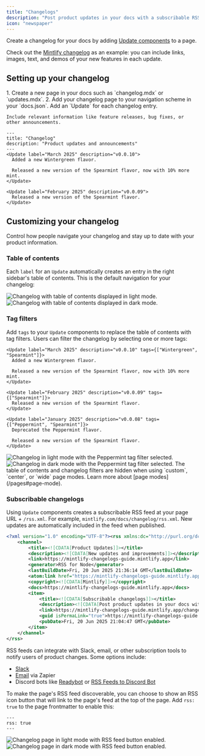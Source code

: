 ```yaml
---
title: "Changelogs"
description: "Post product updates in your docs with a subscribable RSS feed"
icon: "newspaper"
---
```


Create a changelog for your docs by adding [Update components](/components/update) to a page.

Check out the [Mintlify changelog](/changelog) as an example: you can include links, images, text, and demos of your new features in each update.

## Setting up your changelog

<Steps>
  <Step title="Create a page for your changelog">
    1. Create a new page in your docs such as `changelog.mdx` or `updates.mdx`.
    2. Add your changelog page to your navigation scheme in your `docs.json`.
  </Step>
  <Step title="Add Update components to your changelog">
    Add an `Update` for each changelog entry.

    Include relevant information like feature releases, bug fixes, or other announcements.
  </Step>
</Steps>

```mdx Example changelog.mdx
---
title: "Changelog"
description: "Product updates and announcements"
---
<Update label="March 2025" description="v0.0.10">
  Added a new Wintergreen flavor.

  Released a new version of the Spearmint flavor, now with 10% more mint.
</Update>

<Update label="February 2025" description="v0.0.09">
  Released a new version of the Spearmint flavor.
</Update>
```

## Customizing your changelog

Control how people navigate your changelog and stay up to date with your product information.

### Table of contents

Each `label` for an `Update` automatically creates an entry in the right sidebar's table of contents. This is the default navigation for your changelog:

<Frame>
  <img 
    src="/images/changelog-toc-light.png" 
    alt="Changelog with table of contents displayed in light mode." 
    className="block dark:hidden" 
  />
  <img 
    src="/images/changelog-toc-dark.png" 
    alt="Changelog with table of contents displayed in dark mode." 
    className="hidden dark:block" 
  />
</Frame>

### Tag filters

Add `tags` to your `Update` components to replace the table of contents with tag filters. Users can filter the changelog by selecting one or more tags:

```mdx Tag filters example wrap
<Update label="March 2025" description="v0.0.10" tags={["Wintergreen", "Spearmint"]}>
  Added a new Wintergreen flavor.

  Released a new version of the Spearmint flavor, now with 10% more mint.
</Update>

<Update label="February 2025" description="v0.0.09" tags={["Spearmint"]}>
  Released a new version of the Spearmint flavor.
</Update>

<Update label="January 2025" description="v0.0.08" tags={["Peppermint", "Spearmint"]}>
  Deprecated the Peppermint flavor.

  Released a new version of the Spearmint flavor.
</Update>
```

<Frame>
  <img 
    src="/images/changelog-filters-light.png" 
    alt="Changelog in light mode with the Peppermint tag filter selected." 
    className="block dark:hidden" 
  />
  <img 
    src="/images/changelog-filters-dark.png" 
    alt="Changelog in dark mode with the Peppermint tag filter selected." 
    className="hidden dark:block" 
  />
</Frame>

<Tip>
  The table of contents and changelog filters are hidden when using `custom`, `center`, or `wide` page modes. Learn more about [page modes](/pages#page-mode).
</Tip> 

### Subscribable changelogs

Using `Update` components creates a subscribable RSS feed at your page URL + `/rss.xml`. For example, `mintlify.com/docs/changelog/rss.xml`. New updates are automatically included in the feed when published.

```xml Example RSS feed
<?xml version="1.0" encoding="UTF-8"?><rss xmlns:dc="http://purl.org/dc/elements/1.1/" xmlns:content="http://purl.org/rss/1.0/modules/content/" xmlns:atom="http://www.w3.org/2005/Atom" version="2.0">
    <channel>
        <title><![CDATA[Product Updates]]></title>
        <description><![CDATA[New updates and improvements]]></description>
        <link>https://mintlify-changelogs-guide.mintlify.app</link>
        <generator>RSS for Node</generator>
        <lastBuildDate>Fri, 20 Jun 2025 21:36:14 GMT</lastBuildDate>
        <atom:link href="https://mintlify-changelogs-guide.mintlify.app/changelog/rss.xml" rel="self" type="application/rss+xml"/>
        <copyright><![CDATA[Mintlify]]></copyright>
        <docs>https://mintlify-changelogs-guide.mintlify.app</docs>
        <item>
            <title><![CDATA[Subscribable changelogs]]></title>
            <description><![CDATA[Post product updates in your docs with a subscribable RSS feed]]></description>
            <link>https://mintlify-changelogs-guide.mintlify.app/changelog#june-20-2025</link>
            <guid isPermaLink="true">https://mintlify-changelogs-guide.mintlify.app/changelog#june-20-2025</guid>
            <pubDate>Fri, 20 Jun 2025 21:04:47 GMT</pubDate>
        </item>
    </channel>
</rss>
```

RSS feeds can integrate with Slack, email, or other subscription tools to notify users of product changes. Some options include:

* [Slack](https://slack.com/help/articles/218688467-Add-RSS-feeds-to-Slack)
* [Email](https://zapier.com/apps/email/integrations/rss/1441/send-new-rss-feed-entries-via-email) via Zapier
* Discord bots like [Readybot](https://readybot.io) or [RSS Feeds to Discord Bot](https://rss.app/en/bots/rssfeeds-discord-bot)

To make the page's RSS feed discoverable, you can choose to show an RSS icon button that will link to the page's feed at the top of the page. Add `rss: true` to the page frontmatter to enable this:

```mdx
---
rss: true
---
```

<Frame>
  <img 
    src="/images/changelog-rss-button-light.png" 
    alt="Changelog page in light mode with RSS feed button enabled." 
    className="block dark:hidden" 
  />
  <img 
    src="/images/changelog-rss-ctx-dark.png" 
    alt="Changelog page in dark mode with RSS feed button enabled." 
    className="hidden dark:block" 
  />
</Frame>
